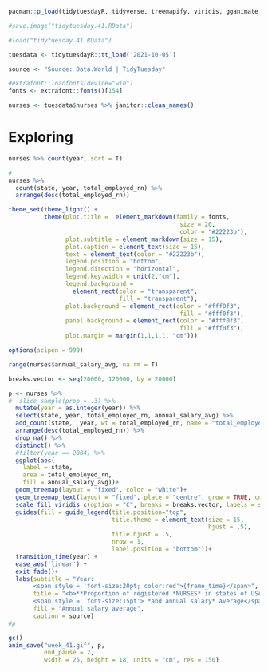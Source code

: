 ```{r}
pacman::p_load(tidytuesdayR, tidyverse, treemapify, viridis, gganimate, ggtext)
```


```{r}
#save.image("tidytuesday.41.RData")

#load("tidytuesday.41.RData")
```


```{r}
tuesdata <- tidytuesdayR::tt_load('2021-10-05')

source <- "Source: Data.World | TidyTuesday"

#extrafont::loadfonts(device="win")
fonts <- extrafont::fonts()[154]
```

```{r}
nurses <- tuesdata$nurses %>% janitor::clean_names()
```

# Exploring
```{r}
nurses %>% count(year, sort = T)

#
nurses %>% 
  count(state, year, total_employed_rn) %>% 
  arrange(desc(total_employed_rn))
```


```{r}
theme_set(theme_light() +
          theme(plot.title =  element_markdown(family = fonts, 
                                                size = 20, 
                                                color = "#22223b"),
                plot.subtitle = element_markdown(size = 15),
                plot.caption = element_text(size = 15),
                text = element_text(color = "#22223b"),
                legend.position = "bottom",
                legend.direction = "horizontal",
                legend.key.width = unit(2,"cm"),
                legend.background = 
                  element_rect(color = "transparent",
                               fill = "transparent"),
                plot.background = element_rect(color = "#fff0f3",
                                                fill = "#fff0f3"),
                panel.background = element_rect(color = "#fff0f3",
                                                fill = "#fff0f3"),
                plot.margin = margin(1,1,1,1, "cm")))

options(scipen = 999)
```


```{r}
range(nurses$annual_salary_avg, na.rm = T)

breaks.vector <- seq(20000, 120000, by = 20000)
```


```{r}
p <- nurses %>%
#  slice_sample(prop = .3) %>% 
  mutate(year = as.integer(year)) %>% 
  select(state, year, total_employed_rn, annual_salary_avg) %>% 
  add_count(state,  year, wt = total_employed_rn, name = "total_employed_rn") %>%  
  arrange(desc(total_employed_rn)) %>%
  drop_na() %>% 
  distinct() %>% 
  #filter(year == 2004) %>% 
  ggplot(aes(
    label = state,
    area = total_employed_rn,
    fill = annual_salary_avg))+
  geom_treemap(layout = "fixed", color = "white")+
  geom_treemap_text(layout = "fixed", place = "centre", grow = TRUE, colour = "white", min.size = 2) + 
  scale_fill_viridis_c(option = "C", breaks = breaks.vector, labels = scales::dollar_format(), direction = -1)+
  guides(fill = guide_legend(title.position="top",
                             title.theme = element_text(size = 15, 
                                                        hjust = .5),
                             title.hjust = .5,
                             nrow = 1,
                             label.position = "bottom"))+
  transition_time(year) +
  ease_aes('linear') +
  exit_fade()+
  labs(subtitle = "Year: 
       <span style = 'font-size:20pt; color:red'>{frame_time}</span>",
       title = "<b>**Proportion of registered *NURSES* in states of USA**</b><br> 
       <span style = 'font-size:15pt'> *and annual salary* average</span>",
       fill = "Annual salary average",
       caption = source)
#p
```


```{r}
gc()
anim_save("week_41.gif", p, 
          end_pause = 2, 
          width = 25, height = 18, units = "cm", res = 150)
```